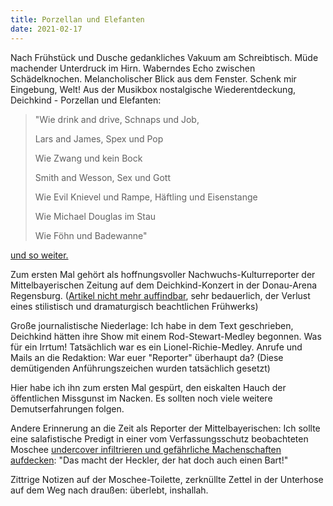 ```yaml
---
title: Porzellan und Elefanten
date: 2021-02-17
---
```

Nach Frühstück und Dusche gedankliches Vakuum am Schreibtisch. Müde machender Unterdruck im Hirn. Waberndes Echo zwischen Schädelknochen. Melancholischer Blick aus dem Fenster. Schenk mir Eingebung, Welt! Aus der Musikbox nostalgische Wiederentdeckung, Deichkind - Porzellan und Elefanten: 

> "Wie drink and drive, Schnaps und Job,
>
> Lars and James, Spex und Pop
>
> Wie Zwang und kein Bock
>
> Smith and Wesson, Sex und Gott
>
> Wie Evil Knievel und Rampe, Häftling und Eisenstange
>
> Wie Michael Douglas im Stau
>
> Wie Föhn und Badewanne"

[und so weiter.](https://open.spotify.com/track/3UWMhUp0mY8BYN09mS7b63?si=076kQVkkS6WKvLLi5MescA&utm_source=native-share-menu)

Zum ersten Mal gehört als hoffnungsvoller Nachwuchs-Kulturreporter der Mittelbayerischen Zeitung auf dem Deichkind-Konzert in der Donau-Arena Regensburg. ([Artikel nicht mehr auffindbar](https://www.mittelbayerische.de/suche/?scope=20000%2Cgalleries%2Cvideos&searchterm=bernhard%20heckler%20deichkind&interval=unlimited&page=1), sehr bedauerlich, der Verlust eines stilistisch und dramaturgisch beachtlichen Frühwerks)

Große journalistische Niederlage: Ich habe in dem Text geschrieben, Deichkind hätten ihre Show mit einem Rod-Stewart-Medley begonnen. Was für ein Irrtum! Tatsächlich war es ein Lionel-Richie-Medley. Anrufe und Mails an die Redaktion: War euer "Reporter" überhaupt da? (Diese demütigenden Anführungszeichen wurden tatsächlich gesetzt)

Hier habe ich ihn zum ersten Mal gespürt, den eiskalten Hauch der öffentlichen Missgunst im Nacken. Es sollten noch viele weitere Demutserfahrungen folgen. 

Andere Erinnerung an die Zeit als Reporter der Mittelbayerischen: Ich sollte eine salafistische Predigt in einer vom Verfassungsschutz beobachteten Moschee [undercover infiltrieren und gefährliche Machenschaften aufdecken](https://www.mittelbayerische.de/region/regensburg-stadt-nachrichten/salafist-predigt-in-regensburg-21179-art1205100.html): "Das macht der Heckler, der hat doch auch einen Bart!" 

Zittrige Notizen auf der Moschee-Toilette, zerknüllte Zettel in der Unterhose auf dem Weg nach draußen: überlebt, inshallah.